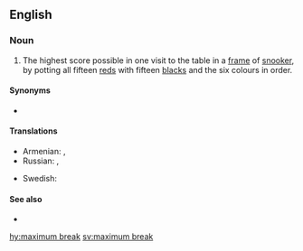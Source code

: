 ==English==

===Noun===
{{en-noun}}

# {{lb|en|snooker}} The highest score possible in one visit to the table in a [[frame]] of [[snooker]], by potting all fifteen [[red]]s with fifteen [[black]]s and the six colours in order.

====Synonyms====
* {{l|en|147}}

====Translations====
{{trans-top|147 in snooker}}
* Armenian: {{t|hy|ամենաբարձր բրեյկ|sc=Armn}}, {{t|hy|ամենաբարձր բրեյք|sc=Armn}}
* Russian: {{t|ru|максима́льный брейк}}, {{t|ru|наивысший брейк}}
{{trans-mid}}
* Swedish: {{t+|sv|maximumbreak|n}}
{{trans-bottom}}

====See also====
* {{l|en|century break}}

[[hy:maximum break]]
[[sv:maximum break]]